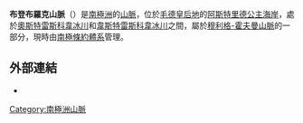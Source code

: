 {{coord|71|52|S|5|24|E|source:GNIS|display=title}}

'''布登布羅克山脈'''（{{lang-en|Buddenbrock Range}}）是[[南極洲|南極洲]]的[[山脈|山脈]]，位於[[毛德皇后地|毛德皇后地]]的[[阿斯特里德公主海岸|阿斯特里德公主海岸]]，處於[[奧斯特雷斯科韋冰川|奧斯特雷斯科韋冰川]]和[[韋斯特雷斯科韋冰川|韋斯特雷斯科韋冰川]]之間，屬於[[穆利格-霍夫曼山脈|穆利格-霍夫曼山脈]]的一部分，現時由[[南極條約體系|南極條約體系]]管理。

==外部連結==
* {{usgs-gazetteer|id=2099}}

{{Antarctica-geo-stub}}
[[Category:南極洲山脈|Category:南極洲山脈]]